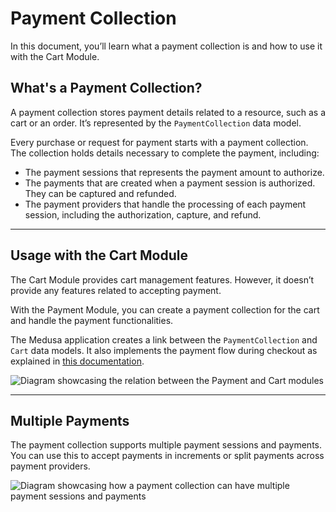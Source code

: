 # Payment Collection

In this document, you’ll learn what a payment collection is and how to use it with the Cart Module.

## What's a Payment Collection?

A payment collection stores payment details related to a resource, such as a cart or an order. It’s represented by the `PaymentCollection` data model.

Every purchase or request for payment starts with a payment collection. The collection holds details necessary to complete the payment, including:

- The payment sessions that represents the payment amount to authorize.
- The payments that are created when a payment session is authorized. They can be captured and refunded.
- The payment providers that handle the processing of each payment session, including the authorization, capture, and refund.

---

## Usage with the Cart Module

The Cart Module provides cart management features. However, it doesn’t provide any features related to accepting payment.

With the Payment Module, you can create a payment collection for the cart and handle the payment functionalities.

The Medusa application creates a link between the `PaymentCollection` and `Cart` data models. It also implements the payment flow during checkout as explained in [this documentation](../payment-flow/index.mdx).

![Diagram showcasing the relation between the Payment and Cart modules](https://res.cloudinary.com/dza7lstvk/image/upload/v1711537849/Medusa%20Resources/cart-payment_ixziqm.jpg)

---

## Multiple Payments

The payment collection supports multiple payment sessions and payments. You can use this to accept payments in increments or split payments across payment providers.

![Diagram showcasing how a payment collection can have multiple payment sessions and payments](https://res.cloudinary.com/dza7lstvk/image/upload/v1711554695/Medusa%20Resources/payment-collection-multiple-payments_oi3z3n.jpg)
